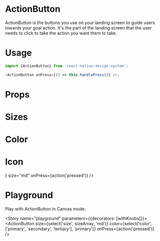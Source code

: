 
<Meta title="ActionButton" component={ActionButton} />

# ActionButton

ActionButton is the buttons you use on your landing screen to guide users towards your goal action. It's the part of the landing screen that the user needs to click to take the action you want them to take.

# Usage

```js
import {ActionButton} from 'react-native-design-system';

<ActionButton onPress={() => this.handlePress()} />;
```

# Props

<Props of={ActionButton} />

# Sizes

<Preview>
  <Story name="sizes">
    <Inline>
      <ActionButton size="2xl" onPress={action('pressed')} />
      <ActionButton size="xl" onPress={action('pressed')} />
      <ActionButton size="lg" onPress={action('pressed')} />
      <ActionButton size="md" onPress={action('pressed')} />
      <ActionButton size="sm" onPress={action('pressed')} />
      <ActionButton size="xs" onPress={action('pressed')} />
      <ActionButton size="xs" onPress={action('pressed')} />
    </Inline>
  </Story>
</Preview>

# Color

<Preview>
  <Story name="color">
    <Inline>
      <ActionButton color="primary" size="md" onPress={action('pressed')} />
      <ActionButton color="secondary" size="md" onPress={action('pressed')} />
      <ActionButton color="success" size="md" onPress={action('pressed')} />
    </Inline>
  </Story>
</Preview>

# Icon

<Preview>
  <Story name="icon">
    <ActionButton
      icon={<Feather name="chevron-up" size={26} color="white" />}
      size="md"
      onPress={action('pressed')}
    />
  </Story>
</Preview>

# Playground

Play with ActionButton in Canvas mode.

<Story name="playground" parameters={{decorators: [withKnobs]}}>
  <ActionButton
    size={select('size', sizeArray, 'md')}
    color={select('color', ['primary', 'secondary', 'tertiary'], 'primary')}
    onPress={action('pressed')}
  />
</Story>
